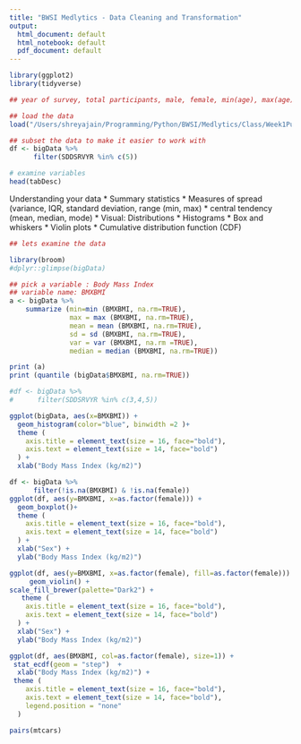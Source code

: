 ```yaml
---
title: "BWSI Medlytics - Data Cleaning and Transformation"
output:
  html_document: default
  html_notebook: default
  pdf_document: default
---
```


```r
library(ggplot2)
library(tidyverse)
```

```r
## year of survey, total participants, male, female, min(age), max(age), avg(age)

## load the data
load("/Users/shreyajain/Programming/Python/BWSI/Medlytics/Class/Week1Public_with_R/R_tutorials/nhanes_merged_updated_12_18.rds")
```

```r
## subset the data to make it easier to work with
df <- bigData %>% 
      filter(SDDSRVYR %in% c(5))
```

```r
# examine variables
head(tabDesc)
```

Understanding your data 
* Summary statistics
  * Measures of spread (variance, IQR, standard deviation, range (min, max)
  * central tendency (mean, median, mode)
* Visual: Distributions
  * Histograms
  * Box and whiskers
  * Violin plots
  * Cumulative distribution function (CDF)

```r
## lets examine the data

library(broom)
#dplyr::glimpse(bigData)

## pick a variable : Body Mass Index
## variable name: BMXBMI
a <- bigData %>%
    summarize (min=min (BMXBMI, na.rm=TRUE),
               max = max (BMXBMI, na.rm=TRUE),
               mean = mean (BMXBMI, na.rm=TRUE),
               sd = sd (BMXBMI, na.rm=TRUE),
               var = var (BMXBMI, na.rm =TRUE),
               median = median (BMXBMI, na.rm=TRUE))

print (a)
print (quantile (bigData$BMXBMI, na.rm=TRUE))

```

```r

#df <- bigData %>%
#      filter(SDDSRVYR %in% c(3,4,5))

ggplot(bigData, aes(x=BMXBMI)) +
  geom_histogram(color="blue", binwidth =2 )+
  theme (
    axis.title = element_text(size = 16, face="bold"),
    axis.text = element_text(size = 14, face="bold")
  ) +
  xlab("Body Mass Index (kg/m2)")
```

```r
df <- bigData %>% 
      filter(!is.na(BMXBMI) & !is.na(female))
ggplot(df, aes(y=BMXBMI, x=as.factor(female))) +
  geom_boxplot()+
  theme (
    axis.title = element_text(size = 16, face="bold"),
    axis.text = element_text(size = 14, face="bold")
  ) +
  xlab("Sex") +
  ylab("Body Mass Index (kg/m2)")

```

```r
ggplot(df, aes(y=BMXBMI, x=as.factor(female), fill=as.factor(female))) +
     geom_violin() + 
scale_fill_brewer(palette="Dark2") +
   theme (
    axis.title = element_text(size = 16, face="bold"),
    axis.text = element_text(size = 14, face="bold")
  ) +
  xlab("Sex") +
  ylab("Body Mass Index (kg/m2)")
```

```r
ggplot(df, aes(BMXBMI, col=as.factor(female), size=1)) +
 stat_ecdf(geom = "step")  + 
  xlab("Body Mass Index (kg/m2)") + 
 theme (
    axis.title = element_text(size = 16, face="bold"),
    axis.text = element_text(size = 14, face="bold"),
    legend.position = "none"
  ) 

```

```r
pairs(mtcars)
```

